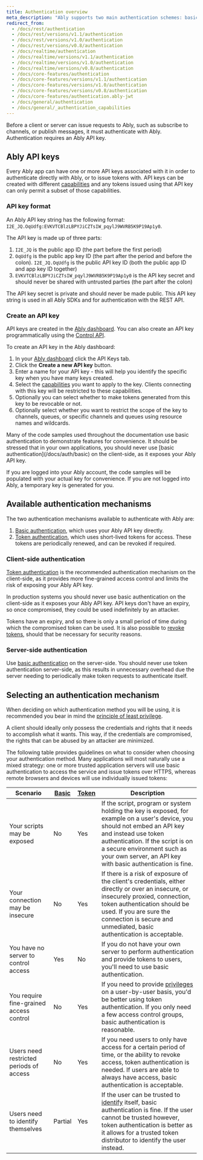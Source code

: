 ```yaml
---
title: Authentication overview
meta_description: "Ably supports two main authentication schemes: basic authentication and token authentication. Token authentication can be implemented using JWTs, Ably tokens, and Ably token requests."
redirect_from:
  - /docs/rest/authentication
  - /docs/rest/versions/v1.1/authentication
  - /docs/rest/versions/v1.0/authentication
  - /docs/rest/versions/v0.8/authentication
  - /docs/realtime/authentication
  - /docs/realtime/versions/v1.1/authentication
  - /docs/realtime/versions/v1.0/authentication
  - /docs/realtime/versions/v0.8/authentication
  - /docs/core-features/authentication
  - /docs/core-features/versions/v1.1/authentication
  - /docs/core-features/versions/v1.0/authentication
  - /docs/core-features/versions/v0.8/authentication
  - /docs/core-features/authentication.ably-jwt
  - /docs/general/authentication
  - /docs/general/_authentication_capabilities
---
```


Before a client or server can issue requests to Ably, such as subscribe to channels, or publish messages, it must authenticate with Ably. Authentication requires an Ably API key.

## Ably API keys <a id="api-keys"/>

Every Ably app can have one or more API keys associated with it in order to authenticate directly with Ably, or to issue tokens with. API keys can be created with different [capabilities](/docs/auth/capabilities) and any tokens issued using that API key can only permit a subset of those capabilities.

### API key format <a id="format"/>

An Ably API key string has the following format: `I2E_JQ.OqUdfg:EVKVTCBlzLBPYJiCZTsIW_pqylJ9WVRB5K9P19Ap1y0`.

The API key is made up of three parts:

1. `I2E_JQ` is the public app ID (the part before the first period)
2. `OqUdfg` is the public app key ID (the part after the period and before the colon). `I2E_JQ.OqUdfg` is the public API key ID (both the public app ID and app key ID together)
3. `EVKVTCBlzLBPYJiCZTsIW_pqylJ9WVRB5K9P19Ap1y0` is the API key secret and should never be shared with untrusted parties (the part after the colon)

The API key secret is private and should never be made public. This API key string is used in all Ably SDKs and for authentication with the REST API.

### Create an API key <a id="create"/>

API keys are created in the [Ably dashboard](https://ably.com/dashboard). You can also create an API key programmatically using the [Control API](/docs/platform/account/control-api).

To create an API key in the Ably dashboard:

1. In your [Ably dashboard](https://ably.com/dashboard) click the API Keys tab.
2. Click the **Create a new API key** button.
3. Enter a name for your API key - this will help you identify the specific key when you have many keys created.
4. Select the [capabilities](/docs/auth/capabilities) you want to apply to the key. Clients connecting with this key will be restricted to these capabilities.
5. Optionally you can select whether to make tokens generated from this key to be revocable or not.
6. Optionally select whether you want to restrict the scope of the key to channels, queues, or specific channels and queues using resource names and wildcards.

<Aside data-type="important">
Many of the code samples used throughout the documentation use basic authentication to demonstrate features for convenience. It should be stressed that in your own applications, you should never use [basic authentication](/docs/auth/basic) on the client-side, as it exposes your Ably API key.

If you are logged into your Ably account, the code samples will be populated with your actual key for convenience. If you are not logged into Ably, a temporary key is generated for you.
</Aside>

## Available authentication mechanisms <a id="mechanisms"/>

The two authentication mechanisms available to authenticate with Ably are:

1. [Basic authentication](/docs/auth/basic), which uses your Ably API key directly.
2. [Token authentication](/docs/auth/token), which uses short-lived tokens for access. These tokens are periodically renewed, and can be revoked if required.

### Client-side authentication <a id="client"/>

[Token authentication](/docs/auth/token) is the recommended authentication mechanism on the client-side, as it provides more fine-grained access control and limits the risk of exposing your Ably API key.

In production systems you should never use basic authentication on the client-side as it exposes your Ably API key. API keys don't have an expiry, so once compromised, they could be used indefinitely by an attacker.

Tokens have an expiry, and so there is only a small period of time during which the compromised token can be used. It is also possible to [revoke tokens](/docs/auth/revocation), should that be necessary for security reasons.

### Server-side authentication <a id="server"/>

Use [basic authentication](/docs/auth/basic) on the server-side. You should never use token authentication server-side, as this results in unnecessary overhead due the server needing to periodically make token requests to authenticate itself.

## Selecting an authentication mechanism <a id="selecting-auth"/>

When deciding on which authentication method you will be using, it is recommended you bear in mind the [principle of least privilege](https://en.wikipedia.org/wiki/Principle_of_least_privilege).

A client should ideally only possess the credentials and rights that it needs to accomplish what it wants. This way, if the credentials are compromised, the rights that can be abused by an attacker are minimized.

The following table provides guidelines on what to consider when choosing your authentication method. Many applications will most naturally use a mixed strategy: one or more trusted application servers will use basic authentication to access the service and issue tokens over HTTPS, whereas remote browsers and devices will use individually issued tokens:

| Scenario | [Basic](/docs/auth/basic) | [Token](/docs/auth/token) | Description |
|----------|---------------------------|---------------------------|-------------|
| Your scripts may be exposed | No | Yes | If the script, program or system holding the key is exposed, for example on a user's device, you should not embed an API key and instead use token authentication. If the script is on a secure environment such as your own server, an API key with basic authentication is fine. |
| Your connection may be insecure | No | Yes | If there is a risk of exposure of the client's credentials, either directly or over an insecure, or insecurely proxied, connection, token authentication should be used. If you are sure the connection is secure and unmediated, basic authentication is acceptable. |
| You have no server to control access | Yes | No  | If you do not have your own server to perform authentication and provide tokens to users, you'll need to use basic authentication. |
| You require fine-grained access control | No | Yes | If you need to provide [privileges](/docs/auth/capabilities) on a user-by-user basis, you'd be better using token authentication. If you only need a few access control groups, basic authentication is reasonable. |
| Users need restricted periods of access | No | Yes | If you need users to only have access for a certain period of time, or the ability to revoke access, token authentication is needed. If users are able to always have access, basic authentication is acceptable. |
| Users need to identify themselves | Partial  | Yes | If the user can be trusted to [identify](/docs/auth/identified-clients) itself, basic authentication is fine. If the user cannot be trusted however, token authentication is better as it allows for a trusted token distributor to identify the user instead. |

